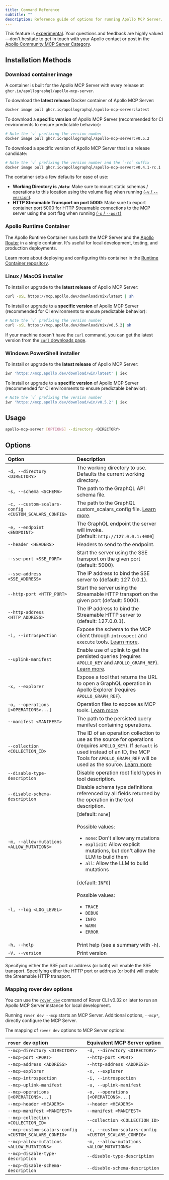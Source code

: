 ```yaml
---
title: Command Reference
subtitle: ""
description: Reference guide of options for running Apollo MCP Server.
---
```


<ExperimentalFeature>

This feature is [experimental](/graphos/resources/feature-launch-stages#experimental). Your questions and feedback are highly valued—don't hesitate to get in touch with your Apollo contact or post in the [Apollo Community MCP Server Category](https://community.apollographql.com/c/mcp-server/41).

</ExperimentalFeature>

## Installation Methods

### Download container image

A container is built for the Apollo MCP Server with every release at `ghcr.io/apollographql/apollo-mcp-server`.

To download the **latest release** Docker container of Apollo MCP Server:

```bash
docker image pull ghcr.io/apollographql/apollo-mcp-server:latest
```

To download a **specific version** of Apollo MCP Server (recommended for CI environments to ensure predictable behavior):

```bash
# Note the `v` prefixing the version number
docker image pull ghcr.io/apollographql/apollo-mcp-server:v0.5.2
```

To download a specific version of Apollo MCP Server that is a release candidate:

```bash
# Note the `v` prefixing the version number and the `-rc` suffix
docker image pull ghcr.io/apollographql/apollo-mcp-server:v0.4.1-rc.1
```

<Note>

The container sets a few defaults for ease of use:

- **Working Directory is `/data`**: Make sure to mount static schemas / operations to this location
  using the volume flag when running [(`-v` / `--version`)](https://docs.docker.com/reference/cli/docker/container/run/#volume).
- **HTTP Streamable Transport on port 5000**: Make sure to export container port 5000 for HTTP Streamable connections to
  the MCP server using the port flag when running [(`-p` / `--port`)](https://docs.docker.com/reference/cli/docker/container/run/#publish)

</Note>

### Apollo Runtime Container

The Apollo Runtime Container runs both the MCP Server and the [Apollo Router](https://www.apollographql.com/docs/graphos/routing) in a single container. It's useful for local development, testing, and production deployments.

Learn more about deploying and configuring this container in the [Runtime Container repository](https://github.com/apollographql/apollo-runtime).

### Linux / MacOS installer

To install or upgrade to the **latest release** of Apollo MCP Server:

```sh showLineNumbers=false
curl -sSL https://mcp.apollo.dev/download/nix/latest | sh
```

To install or upgrade to a **specific version** of Apollo MCP Server (recommended for CI environments to ensure predictable behavior):

```bash
# Note the `v` prefixing the version number
curl -sSL https://mcp.apollo.dev/download/nix/v0.5.2| sh
```

If your machine doesn't have the `curl` command, you can get the latest version from the [`curl` downloads page](https://curl.se/download.html).

### Windows PowerShell installer

To install or upgrade to the **latest release** of Apollo MCP Server:

```bash
iwr 'https://mcp.apollo.dev/download/win/latest' | iex
```

To install or upgrade to a **specific version** of Apollo MCP Server (recommended for CI environments to ensure predictable behavior):

```bash
# Note the `v` prefixing the version number
iwr 'https://mcp.apollo.dev/download/win/v0.5.2' | iex
```

## Usage

```sh showLineNumbers=false
apollo-mcp-server [OPTIONS] --directory <DIRECTORY>
```

## Options

| Option                                                | Description                                                                                                                                                                                                                          |
| :---------------------------------------------------- | :----------------------------------------------------------------------------------------------------------------------------------------------------------------------------------------------------------------------------------- |
| `-d, --directory <DIRECTORY>`                         | The working directory to use. Defaults the current working directory.                                                                                                                                                                |
| `-s, --schema <SCHEMA>`                               | The path to the GraphQL API schema file.                                                                                                                                                                                             |
| `-c, --custom-scalars-config <CUSTOM_SCALARS_CONFIG>` | The path to the GraphQL custom_scalars_config file. [Learn more](/apollo-mcp-server/guides/#custom-scalars-configuration).                                                                                                           |
| `-e, --endpoint <ENDPOINT>`                           | The GraphQL endpoint the server will invoke.<br />[default: `http://127.0.0.1:4000`]                                                                                                                                                 |
| `--header <HEADERS>`                                  | Headers to send to the endpoint.                                                                                                                                                                                                     |
| `--sse-port <SSE_PORT>`                               | Start the server using the SSE transport on the given port (default: 5000).                                                                                                                                                          |
| `--sse-address <SSE_ADDRESS>`                         | The IP address to bind the SSE server to (default: 127.0.0.1).                                                                                                                                                                       |
| `--http-port <HTTP_PORT>`                             | Start the server using the Streamable HTTP transport on the given port (default: 5000).                                                                                                                                              |
| `--http-address <HTTP_ADDRESS>`                       | The IP address to bind the Streamable HTTP server to (default: 127.0.0.1).                                                                                                                                                           |
| `-i, --introspection`                                 | Expose the schema to the MCP client through `introspect` and `execute` tools. [Learn more](/apollo-mcp-server/guides/#from-schema-introspection).                                                                                    |
| `--uplink-manifest`                                   | Enable use of uplink to get the persisted queries (requires `APOLLO_KEY` and `APOLLO_GRAPH_REF`). [Learn more](/apollo-mcp-server/guides/#from-graphos-managed-persisted-queries).                                                   |
| `-x, --explorer`                                      | Expose a tool that returns the URL to open a GraphQL operation in Apollo Explorer (requires `APOLLO_GRAPH_REF`).                                                                                                                     |
| `-o, --operations [<OPERATIONS>...]`                  | Operation files to expose as MCP tools. [Learn more](/apollo-mcp-server/guides/#from-operation-files).                                                                                                                               |
| `--manifest <MANIFEST>`                               | The path to the persisted query manifest containing operations.                                                                                                                                                                      |
| `--collection <COLLECTION_ID>`                        | The ID of an operation collection to use as the source for operations (requires `APOLLO_KEY`). If `default` is used instead of an ID, the MCP Tools for `APOLLO_GRAPH_REF` will be used as the source. [Learn more](/apollo-mcp-server/guides/#from-operation-collection) |
| `--disable-type-description`                          | Disable operation root field types in tool description.                                                                                                                                                                              |
| `--disable-schema-description`                        | Disable schema type definitions referenced by all fields returned by the operation in the tool description.                                                                                                                          |
| `-m, --allow-mutations <ALLOW_MUTATIONS>`             | [default: `none`]<br /><br />Possible values:<ul><li>`none`: Don't allow any mutations</li><li>`explicit`: Allow explicit mutations, but don't allow the LLM to build them</li><li>`all`: Allow the LLM to build mutations</li></ul> |
| `-l, --log <LOG_LEVEL>`                               | [default: `INFO`]<br /><br />Possible values:<ul><li>`TRACE`</li><li>`DEBUG`</li><li>`INFO`</li><li>`WARN`</li><li>`ERROR`</li></ul>                                                                                                 |
| `-h, --help`                                          | Print help (see a summary with `-h`).                                                                                                                                                                                                |
| `-V, --version`                                       | Print version                                                                                                                                                                                                                        |

Specifying either the SSE port or address (or both) will enable the SSE transport.
Specifying either the HTTP port or address (or both) will enable the Streamable HTTP transport.

### Mapping rover dev options

You can use the [`rover dev`](/rover/commands/dev) command of Rover CLI v0.32 or later to run an Apollo MCP Server instance for local development.

Running `rover dev --mcp` starts an MCP Server. Additional options, `--mcp*`, directly configure the MCP Server.

The mapping of `rover dev` options to MCP Server options:

| `rover dev` option                                    | Equivalent MCP Server option                          |
| :---------------------------------------------------- | :---------------------------------------------------- |
| `--mcp-directory <DIRECTORY>`                         | `-d, --directory <DIRECTORY>`                         |
| `--mcp-port <PORT>`                                   | `--http-port <PORT>`                                  |
| `--mcp-address <ADDRESS>`                             | `--http-address <ADDRESS>`                            |
| `--mcp-explorer`                                      | `-x, --explorer`                                      |
| `--mcp-introspection`                                 | `-i, --introspection`                                 |
| `--mcp-uplink-manifest`                               | `-u, --uplink-manifest`                               |
| `--mcp-operations [<OPERATIONS>...]`                  | `-o, --operations [<OPERATIONS>...]`                  |
| `--mcp-header <HEADERS>`                              | `--header <HEADERS>`                                  |
| `--mcp-manifest <MANIFEST>`                           | `--manifest <MANIFEST>`                               |
| `--mcp-collection <COLLECTION_ID>`                    | `--collection <COLLECTION_ID>`                        |
| `--mcp-custom-scalars-config <CUSTOM_SCALARS_CONFIG>` | `-c, --custom-scalars-config <CUSTOM_SCALARS_CONFIG>` |
| `--mcp-allow-mutations <ALLOW_MUTATIONS>`             | `-m, --allow-mutations <ALLOW_MUTATIONS>`             |
| `--mcp-disable-type-description`                      | `--disable-type-description`                          |
| `--mcp-disable-schema-description`                    | `--disable-schema-description`                        |
